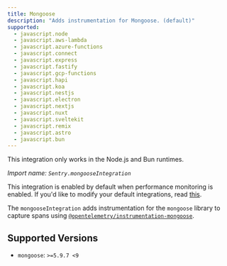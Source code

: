 ```yaml
---
title: Mongoose
description: "Adds instrumentation for Mongoose. (default)"
supported:
  - javascript.node
  - javascript.aws-lambda
  - javascript.azure-functions
  - javascript.connect
  - javascript.express
  - javascript.fastify
  - javascript.gcp-functions
  - javascript.hapi
  - javascript.koa
  - javascript.nestjs
  - javascript.electron
  - javascript.nextjs
  - javascript.nuxt
  - javascript.sveltekit
  - javascript.remix
  - javascript.astro
  - javascript.bun
---
```


<Alert level="info">

This integration only works in the Node.js and Bun runtimes.

</Alert>

_Import name: `Sentry.mongooseIntegration`_

This integration is enabled by default when performance monitoring is enabled. If you'd like to modify your default integrations, read [this](./../#modifying-default-integrations).

The `mongooseIntegration` adds instrumentation for the `mongoose` library to capture spans using [`@opentelemetry/instrumentation-mongoose`](https://www.npmjs.com/package/@opentelemetry/instrumentation-mongoose).

## Supported Versions

- `mongoose`: `>=5.9.7 <9`
